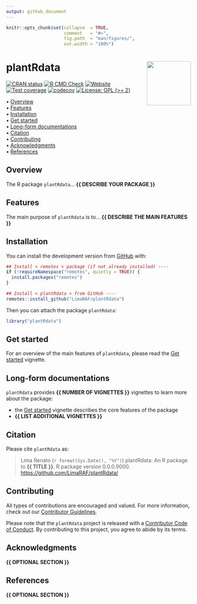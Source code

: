 ```yaml
---
output: github_document
---
```


<!-- README.md is generated from README.Rmd. Please edit that file -->


```r
knitr::opts_chunk$set(collapse  = TRUE,
                      comment   = "#>",
                      fig.path  = "man/figures/",
                      out.width = "100%")
```



plantRdata <img src="man/figures/package-sticker.png" align="right" style="float:right; height:120px;"/>
=========================================================

<!-- badges: start -->
[![CRAN status](https://www.r-pkg.org/badges/version/plantRdata)](https://CRAN.R-project.org/package=plantRdata)
[![R CMD Check](https://github.com/LimaRAF/plantRdata/actions/workflows/R-CMD-check.yaml/badge.svg)](https://github.com/LimaRAF/plantRdata/actions/workflows/R-CMD-check.yaml)
[![Website](https://github.com/LimaRAF/plantRdata/actions/workflows/pkgdown.yaml/badge.svg)](https://github.com/LimaRAF/plantRdata/actions/workflows/pkgdown.yaml)
[![Test coverage](https://github.com/LimaRAF/plantRdata/actions/workflows/test-coverage.yaml/badge.svg)](https://github.com/LimaRAF/plantRdata/actions/workflows/test-coverage.yaml)
[![codecov](https://codecov.io/gh/LimaRAF/plantRdata/branch/master/graph/badge.svg)](https://codecov.io/gh/LimaRAF/plantRdata)
[![License: GPL (>= 2)](https://img.shields.io/badge/License-GPL%20%28%3E%3D%202%29-blue.svg)](https://choosealicense.com/licenses/gpl-2.0/)
<!-- badges: end -->



<p align="left">
  • <a href="#overview">Overview</a><br>
  • <a href="#features">Features</a><br>
  • <a href="#installation">Installation</a><br>
  • <a href="#get-started">Get started</a><br>
  • <a href="#long-form-documentations">Long-form documentations</a><br>
  • <a href="#citation">Citation</a><br>
  • <a href="#contributing">Contributing</a><br>
  • <a href="#acknowledgments">Acknowledgments</a><br>
  • <a href="#references">References</a>
</p>



## Overview


The R package `plantRdata`... **{{ DESCRIBE YOUR PACKAGE }}**



## Features

The main purpose of `plantRdata` is to... **{{ DESCRIBE THE MAIN FEATURES }}**



## Installation

You can install the development version from [GitHub](https://github.com/) with:

```r
## Install < remotes > package (if not already installed) ----
if (!requireNamespace("remotes", quietly = TRUE)) {
  install.packages("remotes")
}

## Install < plantRdata > from GitHub ----
remotes::install_github("LimaRAF/plantRdata")
```

Then you can attach the package `plantRdata`:

```r
library("plantRdata")
```



## Get started

For an overview of the main features of `plantRdata`, please read the 
[Get started](https://LimaRAF.github.io/plantRdata/articles/plantRdata.html)
vignette.



## Long-form documentations

`plantRdata` provides **{{ NUMBER OF VIGNETTES }}** vignettes to learn more about the package:

- the [Get started](https://LimaRAF.github.io/plantRdata/articles/plantRdata.html)
vignette describes the core features of the package
- **{{ LIST ADDITIONAL VIGNETTES }}**



## Citation

Please cite `plantRdata` as: 

> Lima Renato (`r format(Sys.Date(), "%Y")`) plantRdata: An R 
package to **{{ TITLE }}**. R package version 0.0.0.9000. 
<https://github.com/LimaRAF/plantRdata/>



## Contributing

All types of contributions are encouraged and valued. For more information, 
check out our [Contributor Guidelines](https://github.com/LimaRAF/plantRdata/blob/main/CONTRIBUTING.md).

Please note that the `plantRdata` project is released with a 
[Contributor Code of Conduct](https://contributor-covenant.org/version/2/1/CODE_OF_CONDUCT.html). 
By contributing to this project, you agree to abide by its terms.



## Acknowledgments

**{{ OPTIONAL SECTION }}**



## References

**{{ OPTIONAL SECTION }}**
